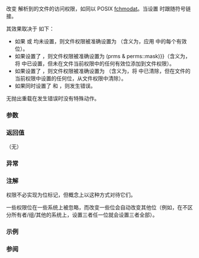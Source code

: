 {{cpp/experimental/fs/title|permissions}}
{{cpp/experimental/fs/navbar}}
{{dcl begin}}
{{dcl header|experimental/filesystem}}
{{dcl|since=fs_ts|1=
void permissions( const path&amp; p, perms prms );
void permissions( const path&amp; p, perms prms, error_code&amp; ec );
}}
{{dcl end}}

改变 {{c|p}} 解析到的文件的访问权限，如同以 POSIX [https://pubs.opengroup.org/onlinepubs/9699919799/functions/fchmodat.html fchmodat]。当设置 {{tt|prms::resolve_symlinks}} 时跟随符号链接。

其效果取决于 {{c|prms}} 如下：

* 如果 {{c|perms::add_perms}} 或 {{c|perms::remove_perms}} 均未设置，则文件权限被准确设置为 {{c|prms &amp; fs::perms::mask}}（含义为，应用 {{c|prms}} 中的每个有效位）。
* 如果设置了 {{c|perms::add_perms}}，则文件权限被准确设置为 {{c|status(p).permissions() {{!}} (prms &amp; perms::mask)}}（含义为，将 {{c|prms}} 中已设置，但未在文件当前权限中的任何有效位添加到文件权限）。
* 如果设置了 {{c|perms::remove_perms}}，则文件权限被准确设置为 {{c|status(p).permissions() &amp; ~(prms &amp; perms::mask)}}（含义为，将 {{c|prms}} 中已清除，但在文件的当前权限中设置的任何位，从文件权限中清除）。
* 如果同时设置了 {{c|perms::add_perms}} 和 {{c|perms::remove_perms}}，则发生错误。

无抛出重载在发生错误时没有特殊动作。

===参数===
{{par begin}}
{{par|p|要检查的路径}}
{{par|prms|要设置、添加或移除的权限}}
{{par|ec|用于无抛出重载中错误报告的输出形参}}
{{par end}}

===返回值===
（无）

===异常===
{{cpp/experimental/fs/error_handling|p}}

===注解===
权限不必实现为位标记，但概念上以这种方式对待它们。

一些权限位在一些系统上被忽略，而改变一些位会自动改变其他位（例如，在不区分所有者/组/其他的系统上，设置三者任一位就会设置三者全部）。

===示例===
{{cpp/experimental/fs/permissions_example}}

===参阅===
{{dsc begin}}
{{dsc inc|cpp/experimental/fs/dsc perms}}
{{dsc inc|cpp/experimental/fs/dsc status}}
{{dsc end}}